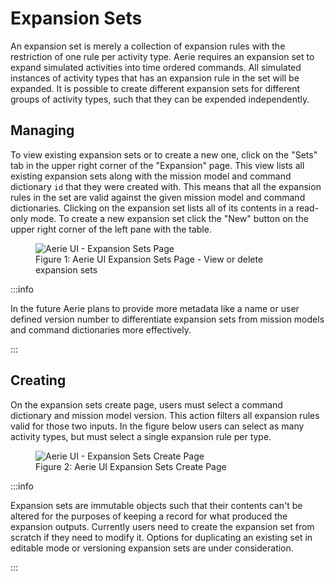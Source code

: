 
# Expansion Sets

An expansion set is merely a collection of expansion rules with the restriction of one rule per activity type.
Aerie requires an expansion set to expand simulated activities into time ordered commands.
All simulated instances of activity types that has an expansion rule in the set will be expanded.
It is possible to create different expansion sets for different groups of activity types, such that they can be expended independently.

## Managing

To view existing expansion sets or to create a new one, click on the "Sets" tab in the upper right corner of the "Expansion" page.
This view lists all existing expansion sets along with the mission model and command dictionary `id` that they were created with.
This means that all the expansion rules in the set are valid against the given mission model and command dictionaries.
Clicking on the expansion set lists all of its contents in a read-only mode.
To create a new expansion set click the "New" button on the upper right corner of the left pane with the table.

<figure>
  <img alt="Aerie UI - Expansion Sets Page" src={setsPage} />
  <figcaption>Figure 1: Aerie UI Expansion Sets Page - View or delete expansion sets</figcaption>
</figure>

:::info

In the future Aerie plans to provide more metadata like a name or user defined version number to differentiate expansion sets from mission models and command dictionaries more effectively.

:::

## Creating

On the expansion sets create page, users must select a command dictionary and mission model version.
This action filters all expansion rules valid for those two inputs.
In the figure below users can select as many activity types, but must select a single expansion rule per type.

<figure>
  <img alt="Aerie UI - Expansion Sets Create Page" src={setsCreatePage} />
  <figcaption>Figure 2: Aerie UI Expansion Sets Create Page</figcaption>
</figure>

:::info

Expansion sets are immutable objects such that their contents can't be altered for the purposes of keeping a record for what produced the expansion outputs.
Currently users need to create the expansion set from scratch if they need to modify it.
Options for duplicating an existing set in editable mode or versioning expansion sets are under consideration.

:::
